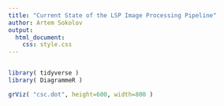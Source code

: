 ```yaml
---
title: "Current State of the LSP Image Processing Pipeline"
author: Artem Sokolov
output:
  html_document:
    css: style.css
---
```


<svg height="0px">
 <defs>
   <filter id="selective-shadow">
     <feColorMatrix type="matrix" values="0 0 0 0 0 
                                          0 0 0 0 0
                                          0 0 0 0 0 
                                          2 0 0 0 -1"/>
     <feGaussianBlur stdDeviation="3"/>
     <feOffset dy="2" dx="2"/>
     <feMerge>
       <feMergeNode/>
       <feMergeNode in="SourceGraphic"/>
     </feMerge>
   </filter>
 </defs>
</svg>

```r
library( tidyverse )
library( DiagrammeR )
```

```r
grViz( "csc.dot", height=600, width=800 )
```
